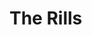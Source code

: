 
# The Rills
<ProjectDetails
  floatRight
  region="North"
  house="House Ryswell"
  type="Castle"
  status="Completed"
  warp="/warp rills"
  projectLead="Redklink, Steineke96"
  dateStarted="2014-01-04T08:00:00+00:00"
  dateCompleted="2014-01-04T08:00:00+00:00"
/>
